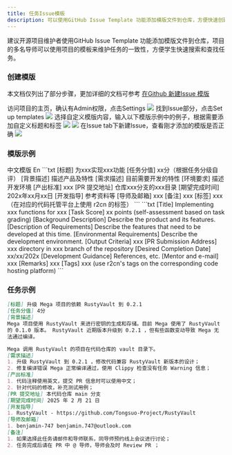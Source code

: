 ```yaml
---
title: 任务Issue模板
description: 可以使用GitHub Issue Template 功能添加模版文件到仓库，方便快速创建R2CN 任务，开源项目维护者可以根据实际情况调整模板。
---
```


建议开源项目维护者使用GitHub Issue Template 功能添加模版文件到仓库，项目的多名导师可以使用项目的模板来维护任务的一致性，方便学生快速搜索和查找任务。

### 创建模版

本文档仅列出了部分步骤，更加详细的文档可参考 [在Github 新建Issue 模版](https://docs.github.com/en/communities/using-templates-to-encourage-useful-issues-and-pull-requests/configuring-issue-templates-for-your-repository)

<Stepper>
  <StepperItem title="第一步：进入项目设置">
    访问项目的主页，确认有Admin权限，点击Settings
    <img src="/images/project/mentor-and-tasks/template/issue_template-1.jpg" />
  </StepperItem>
  <StepperItem title="第二步：设置模版">
    找到Issue部分，点击Set up templates
    <img src="/images/project/mentor-and-tasks/template/issue_template-2.jpg" />
  </StepperItem>
  <StepperItem title="第三步：自定义模版内容">
    选择自定义模版内容，输入以下模版示例中的例子，根据需要添加自定义标题和标签
    <img src="/images/project/mentor-and-tasks/template/issue_template-3.jpg" />
  </StepperItem>
  <StepperItem title="第四步：提交自定义模版">
    <img src="/images/project/mentor-and-tasks/template/issue_template-4.jpg" />
  </StepperItem>
  <StepperItem title="第五步：新建Issue">
    在Issue tab下新建Issue，查看刚才添加的模版是否正确
    <img src="/images/project/mentor-and-tasks/template/issue_template-5.jpg" />
  </StepperItem>
</Stepper>

### 模版示例

  <Tabs defaultValue="cn" className="pt-5 pb-1">
    <TabsList>
      <TabsTrigger value="cn">中文模版</TabsTrigger>
      <TabsTrigger value="en">En</TabsTrigger>
    </TabsList>
    <TabsContent value="cn">
```txt
[标题] 为xxx实现xxx功能
[任务分值] xx分（根据任务分级自评）
[背景描述] 描述产品及特性
[需求描述] 目前需要开发的特性
[环境要求] 描述开发环境
[产出标准] xxx
[PR 提交地址] 仓库xxx分支的xxx目录
[期望完成时间] 202x年xx月xx日
[开发指导] 参考资料等
[导师及邮箱] xxx
[备注] xxx
[标签] xxx（在对应的代码托管平台上使用 r2cn 的标签）
```
    </TabsContent>
    <TabsContent value="en">
    ```txt
[Title] Implementing xxx functions for xxx
[Task Score] xx points (self-assessment based on task grading)
[Background Description] Describe the product and its features.
[Description of Requirements] Describe the features that need to be developed at this time.
[Environmental Requirements] Describe the development environment.
[Output Criteria] xxx
[PR Submission Address] xxx directory in xxx branch of the repository
[Desired Completion Date] xx/xx/202x
[Development Guidance] References, etc.
[Mentor and e-mail] xxx
[Remarks] xxx
[Tags] xxx (use r2cn's tags on the corresponding code hosting platform)
```
    </TabsContent>
</Tabs>

### 任务示例

```Markdown
[标题] 升级 Mega 项目的依赖 RustyVault 到 0.2.1
[任务分值] 4分
[背景描述]
Mega 项目使用 RustyVault 来进行密钥的生成和存储。目前 Mega 使用了 RustyVault
的 0.1.0 版本。 RustyVault 近期版本升级到 0.2.1 ，但有些函数变动导致 Mega 无
法通过编译。

Mega 调用 RustyVault 的项目在代码仓库的 vault 目录下。
[需求描述]
1. 升级 RustyVault 到 0.2.1 ，修改代码兼容 RustyVault 新版本的设计；
2. 修复编译错误 Mega 正常编译通过，使用 Clippy 检查没有任务 Warning 信息；
[产出标准]
1. 代码注释使用英文，提交 PR 信息时可以使用中文；
2. 针对代码的修改，补充测试用例；
[PR 提交地址] 本代码仓库 main 分支
[期望完成时间] 2025 年 2 月 21 日
[开发指导]
1. RustyVault - https://github.com/Tongsuo-Project/RustyVault
[导师及邮箱]
1. benjamin-747 benjamin.747@outlook.com
[备注]
1. 如果选择此任务请邮件和导师联系，同导师预约线上会议进行讨论；
2. 任务完成后请在 PR 中 @ 导师，导师会及时 Review PR ；
```
